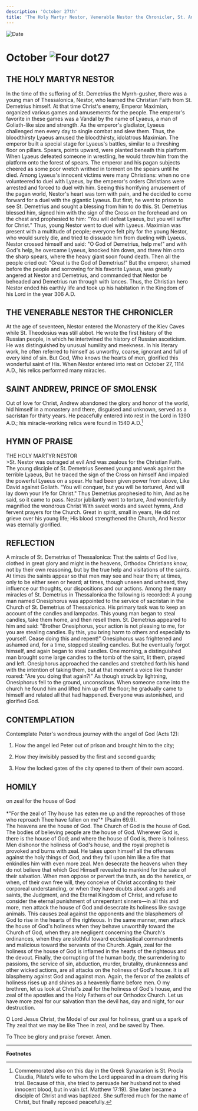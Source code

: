 ```yaml
---
description: 'October 27th'
title: 'The Holy Martyr Nestor, Venerable Nestor the Chronicler, St. Andrew, Prince of Smolensk'
---
```


<CustomPaginator />
<RunningHead />

<Image src="/title-imprint.png" height={68} width={50} alt="Date" className="title-imprint"/>

# <div id="date">October <Image className="four-dot" src="/four-dot.png" height={15} width={15} alt="Four dot" />27</div>

## THE HOLY MARTYR NESTOR

In the time of the suffering of St. Demetrius the Myrrh-gusher, there was a young man of Thessalonica, Nestor, who learned the Christian Faith from St. Demetrius himself. At that time Christ's enemy, Emperor Maximian, organized various games and amusements for the people. The emperor's favorite in these games was a Vandal by the name of Lyaeus, a man of Goliath-like size and strength. As the emperor's gladiator, Lyaeus challenged men every day to single combat and slew them. Thus, the bloodthirsty Lyaeus amused the bloodthirsty, idolatrous Maximian. The emperor built a special stage for Lyaeus's battles, similar to a threshing floor on pillars. Spears, points upward, were planted beneath this platform. When Lyaeus defeated someone in wrestling, he would throw him from the platform onto the forest of spears. The emperor and his pagan subjects cheered as some poor wretch writhed in torment on the spears until he died. Among Lyaeus's innocent victims were many Christians: when no one volunteered to duel with Lyaeus, by the emperor's orders Christians were arrested and forced to duel with him. Seeing this horrifying amusement of the pagan world, Nestor's heart was torn with pain, and he decided to come forward for a duel with the gigantic Lyaeus. But first, he went to prison to see St. Demetrius and sought a blessing from him to do this. St. Demetrius blessed him, signed him with the sign of the Cross on the forehead and on the chest and prophesied to him: "You will defeat Lyaeus, but you will suffer for Christ." Thus, young Nestor went to duel with Lyaeus. Maximian was present with a multitude of people; everyone felt pity for the young Nestor, who would surely die, and tried to dissuade him from dueling with Lyaeus. Nestor crossed himself and said: "O God of Demetrius, help me!" and with God's help, he overcame Lyaeus, knocked him down, and threw him onto the sharp spears, where the heavy giant soon found death. Then all the people cried out: "Great is the God of Demetrius!" But the emperor, shamed before the people and sorrowing for his favorite Lyaeus, was greatly angered at Nestor and Demetrius, and commanded that Nestor be beheaded and Demetrius run through with lances. Thus, the Christian hero Nestor ended his earthly life and took up his habitation in the Kingdom of his Lord in the year 306 A.D.

## THE VENERABLE NESTOR THE CHRONICLER

At the age of seventeen, Nestor entered the Monastery of the Kiev Caves while St. Theodosius was still abbot. He wrote the first history of the Russian people, in which he intertwined the history of Russian asceticism. He was distinguished by unusual humility and meekness. In his literary work, he often referred to himself as unworthy, coarse, ignorant and full of every kind of sin. But God, Who knows the hearts of men, glorified this wonderful saint of His. When Nestor entered into rest on October 27, 1114 A.D., his relics performed many miracles.

## SAINT ANDREW, PRINCE OF SMOLENSK

Out of love for Christ, Andrew abandoned the glory and honor of the world, hid himself in a monastery and there, disguised and unknown, served as a sacristan for thirty years. He peacefully entered into rest in the Lord in 1390 A.D.; his miracle-working relics were found in 1540 A.D.[^1]


## HYMN OF PRAISE
<div style={{textAlign:'center', color:'crimson', fontWeight:'bold'}}>
THE HOLY MARTYR NESTOR
</div>
>St. Nestor was outraged at evil  
And was zealous for the Christian Faith.  
The young disciple of St. Demetrius  
Seemed young and weak against the terrible Lyaeus,  
But he traced the sign of the Cross on himself  
And impaled the powerful Lyaeus on a spear.  
He had been given power from above,  
Like David against Goliath.  
“You will conquer, but you will be tortured,  
And will lay down your life for Christ."  
Thus Demetrius prophesied to him,  
And as he said, so it came to pass.  
Nestor jubilantly went to torture,  
And wonderfully magnified the wondrous Christ  
With sweet words and sweet hymns,  
And fervent prayers for the Church.  
Great in spirit, small in years,  
He did not grieve over his young life;  
His blood strengthened the Church,  
And Nestor was eternally glorified.  


## REFLECTION

A miracle of St. Demetrius of Thessalonica: That the saints of God live, clothed in great glory and might in the heavens, Orthodox Christians know, not by their own reasoning, but by the true help and visitations of the saints. At times the saints appear so that men may see and hear them; at times, only to be either seen or heard; at times, though unseen and unheard, they influence our thoughts, our dispositions and our actions. Among the many miracles of St. Demetrius in Thessalonica the following is recorded: A young man named Onesiphorus was appointed to the service of sacristan in the Church of St. Demetrius of Thessalonica. His primary task was to keep an account of the candles and lampadas. This young man began to steal candles, take them home, and then resell them. St. Demetrius appeared to him and said: "Brother Onesiphorus, your action is not pleasing to me, for you are stealing candles. By this, you bring harm to others and especially to yourself. Cease doing this and repent!" Onesiphorus was frightened and ashamed and, for a time, stopped stealing candles. But he eventually forgot himself, and again began to steal candles. One morning, a distinguished man brought some large candles to the tomb of the saint, lit them, prayed and left. Onesiphorus approached the candles and stretched forth his hand with the intention of taking them, but at that moment a voice like thunder roared: "Are you doing that again?!" As though struck by lightning, Onesiphorus fell to the ground, unconscious. When someone came into the church he found him and lifted him up off the floor; he gradually came to himself and related all that had happened. Everyone was astonished, and glorified God.


## CONTEMPLATION

Contemplate Peter's wondrous journey with the angel of God (Acts 12):

1. How the angel led Peter out of prison and brought him to the city;

2. How they invisibly passed by the first and second guards;

3. How the locked gates of the city opened to them of their own accord.


## HOMILY
<div style={{textAlign:'center', color:'crimson', fontWeight:'bold'}}>
on zeal for the house of God
</div>
<br />
<div style={{textAlign:'right'}}>
*"For the zeal of Thy house has eaten me up and the reproaches of those who reproach Thee have fallen on me"* (Psalm 69.9).
</div>
The heavens are the house of God. The Church of God is the house of God. The bodies of believing people are the house of God. Wherever God is, there is the house of God; and where the house of God is, there is holiness. Men dishonor the holiness of God's house, and the royal prophet is provoked and burns with zeal. He takes upon himself all the offenses against the holy things of God, and they fall upon him like a fire that enkindles him with even more zeal. Men desecrate the heavens when they do not believe that which God Himself revealed to mankind for the sake of their salvation. When men oppose or pervert the truth, as do the heretics, or when, of their own free will, they conceive of Christ according to their corporeal understanding, or when they have doubts about angels and saints, the Judgment, and the Eternal Kingdom of Christ, and refuse to consider the eternal punishment of unrepentant sinners—in all this and more, men attack the house of God and desecrate its holiness like savage animals. This causes zeal against the opponents and the blasphemers of God to rise in the hearts of the righteous. In the same manner, men attack the house of God's holiness when they behave unworthily toward the Church of God, when they are negligent concerning the Church's ordinances, when they are slothful toward ecclesiastical commandments and malicious toward the servants of the Church. Again, zeal for the holiness of the house of God is inflamed in the hearts of the righteous and the devout. Finally, the corrupting of the human body, the surrendering to passions, the service of sin, abduction, murder, brutality, drunkenness and other wicked actions, are all attacks on the holiness of God's house. It is all blasphemy against God and against man. Again, the fervor of the zealots of holiness rises up and shines as a heavenly flame before men. O my brethren, let us look at Christ's zeal for the holiness of God's house, and the zeal of the apostles and the Holy Fathers of our Orthodox Church. Let us have more zeal for our salvation than the devil has, day and night, for our destruction.

O Lord Jesus Christ, the Model of our zeal for holiness, grant us a spark of Thy zeal that we may be like Thee in zeal, and be saved by Thee.

To Thee be glory and praise forever. Amen.

---
**Footnotes**

[^1]: Commemorated also on this day in the Greek Synaxarion is St. Procla Claudia, Pilate's wife to whom the Lord appeared in a dream during His trial.  Because of this, she tried to persuade her husband not to shed innocent blood, but in vain (cf. Matthew 17:19).  She later became a disciple of Christ and was baptized.  She suffered much for the name of Christ, but finally reposed peacefully.